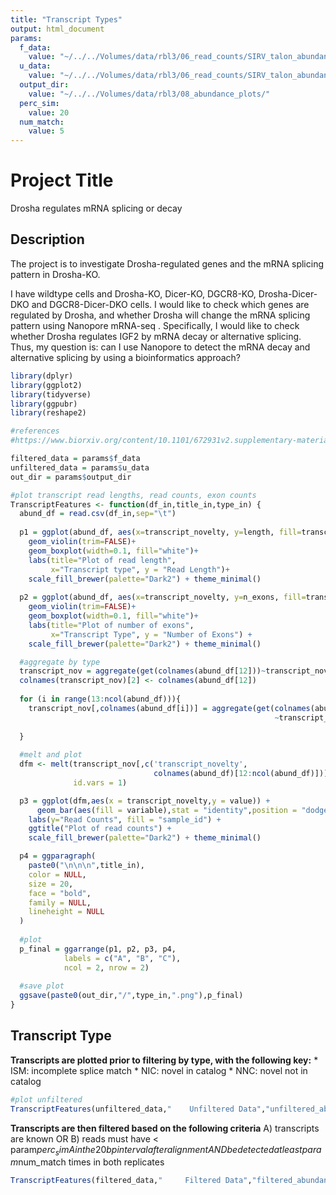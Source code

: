 ```yaml
---
title: "Transcript Types"
output: html_document
params:
  f_data: 
    value: "~/../../Volumes/data/rbl3/06_read_counts/SIRV_talon_abundance_filtered.tsv"
  u_data: 
    value: "~/../../Volumes/data/rbl3/06_read_counts/SIRV_talon_abundance.tsv"
  output_dir:
    value: "~/../../Volumes/data/rbl3/08_abundance_plots/"
  perc_sim:
    value: 20
  num_match:
    value: 5
---
```


# Project Title
Drosha regulates mRNA splicing or decay

## Description
The project is to investigate Drosha-regulated genes and the mRNA splicing pattern in Drosha-KO.

I have wildtype cells and Drosha-KO, Dicer-KO, DGCR8-KO, Drosha-Dicer-DKO and DGCR8-Dicer-DKO cells. I would like to check which genes are regulated by Drosha, and whether Drosha will change the mRNA splicing pattern using Nanopore mRNA-seq .
Specifically, I would like to check whether Drosha regulates IGF2 by mRNA decay or alternative splicing. Thus, my question is: can I use Nanopore to detect the mRNA decay and alternative splicing by using a bioinformatics approach?

```r
library(dplyr)
library(ggplot2)
library(tidyverse)
library(ggpubr)
library(reshape2)

#references
#https://www.biorxiv.org/content/10.1101/672931v2.supplementary-material
```

```r
filtered_data = params$f_data
unfiltered_data = params$u_data
out_dir = params$output_dir
```

```r
#plot transcript read lengths, read counts, exon counts
TranscriptFeatures <- function(df_in,title_in,type_in) {
  abund_df = read.csv(df_in,sep="\t")
  
  p1 = ggplot(abund_df, aes(x=transcript_novelty, y=length, fill=transcript_novelty)) + 
    geom_violin(trim=FALSE)+
    geom_boxplot(width=0.1, fill="white")+
    labs(title="Plot of read length",
         x="Transcript type", y = "Read Length")+
    scale_fill_brewer(palette="Dark2") + theme_minimal()
  
  p2 = ggplot(abund_df, aes(x=transcript_novelty, y=n_exons, fill=transcript_novelty)) + 
    geom_violin(trim=FALSE)+
    geom_boxplot(width=0.1, fill="white")+
    labs(title="Plot of number of exons",
         x="Transcript Type", y = "Number of Exons") +
    scale_fill_brewer(palette="Dark2") + theme_minimal()

  #aggregate by type
  transcript_nov = aggregate(get(colnames(abund_df[12]))~transcript_novelty,abund_df,sum)
  colnames(transcript_nov)[2] <- colnames(abund_df[12])
  
  for (i in range(13:ncol(abund_df))){
    transcript_nov[,colnames(abund_df[i])] = aggregate(get(colnames(abund_df[i]))
                                                           ~transcript_novelty,abund_df,sum)[2]
    
  }                      
  
  #melt and plot
  dfm <- melt(transcript_nov[,c('transcript_novelty',
                                colnames(abund_df)[12:ncol(abund_df)])],
              id.vars = 1)

  p3 = ggplot(dfm,aes(x = transcript_novelty,y = value)) + 
      geom_bar(aes(fill = variable),stat = "identity",position = "dodge") + 
    labs(y="Read Counts", fill = "sample_id") + 
    ggtitle("Plot of read counts") +
    scale_fill_brewer(palette="Dark2") + theme_minimal()

  p4 = ggparagraph(
    paste0("\n\n\n",title_in),
    color = NULL,
    size = 20,
    face = "bold",
    family = NULL,
    lineheight = NULL
  )
  
  #plot
  p_final = ggarrange(p1, p2, p3, p4,
            labels = c("A", "B", "C"),
            ncol = 2, nrow = 2)
  
  #save plot
  ggsave(paste0(out_dir,"/",type_in,".png"),p_final)
} 
```

## Transcript Type
**Transcripts are plotted prior to filtering by type, with the following key:**
* ISM: incomplete splice match
* NIC: novel in catalog
* NNC: novel not in catalog
```r
#plot unfiltered
TranscriptFeatures(unfiltered_data,"    Unfiltered Data","unfiltered_abundance")
```

**Transcripts are then filtered based on the following criteria**
A) transcripts are known OR
B) reads must have < param$perc_sim A in the 20bp interval after alignment AND 
be detected at least param$num_match times in both replicates
```r
TranscriptFeatures(filtered_data,"     Filtered Data","filtered_abundance")
```
